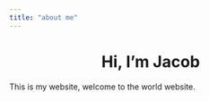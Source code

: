 ```yaml
---
title: "about me"
---
```

<center>
# Hi, I'm Jacob
</center>
This is my website, welcome to the world website.
